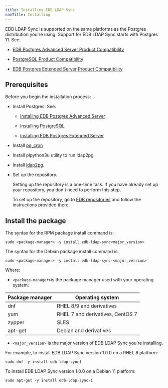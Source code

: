 ```yaml
---
title: Installing EDB LDAP Sync 
navTitle: Installing
---
```


EDB LDAP Sync is supported on the same platforms as the Postgres distribution you're using. Support for EDB LDAP Sync starts with Postgres 11. See:
- [EDB Postgres Advanced Server Product Compatibility](https://www.enterprisedb.com/platform-compatibility#epas)

- [PostgreSQL Product Compatibility](https://www.enterprisedb.com/resources/platform-compatibility#pg)
- [EDB Postgres Extended Server Product Compatibility](https://www.enterprisedb.com/resources/platform-compatibility#epas_extended)

## Prerequisites

Before you begin the installation process:

- Install Postgres. See:
  - [Installing EDB Postgres Advanced Server](/epas/latest/installing/)

  - [Installing PostgreSQL](https://www.postgresql.org/download/) 

  - [Installing EDB Postgres Extended Server](/pge/latest/installing/)

- Install [pg_cron](https://github.com/citusdata/pg_cron)

- Install plpython3u utility to run ldap2pg

- Install [ldap2pg](https://ldap2pg.readthedocs.io/en/latest/).

- Set up the repository.

  Setting up the repository is a one-time task. If you have already set up your repository, you don't need to perform this step.

  To set up the repository, go to [EDB repositories](https://www.enterprisedb.com/repos-downloads) and follow the instructions provided there.


## Install the package

The syntax for the RPM package install command is:

```shell
sudo <package-manager> -y install edb-ldap-sync<major_version>
```

The syntax for the Debian package install command is:

```shell
sudo <package-manager> -y install edb-ldap-sync-<major_version>
```

Where:

- `<package-manager>`is the package manager used with your operating system:

| Package manager |             Operating system     |
| --------------- | -------------------------------- |
| dnf             | RHEL 8/9 and derivatives           |
| yum             | RHEL 7 and derivatives, CentOS 7 |
| zypper          | SLES                             |
| apt-get         | Debian and derivatives           |

- `<major_version>` is the major version of EDB LDAP Sync you're installing. 

For example, to install EDB LDAP Sync version 1.0.0 on a RHEL 8 platform:

```shell
sudo dnf -y install edb-ldap-sync1
```

To install EDB LDAP Sync version 1.0.0 on a Debian 11 platform:

```shell
sudo apt-get -y install edb-ldap-sync-1
```
